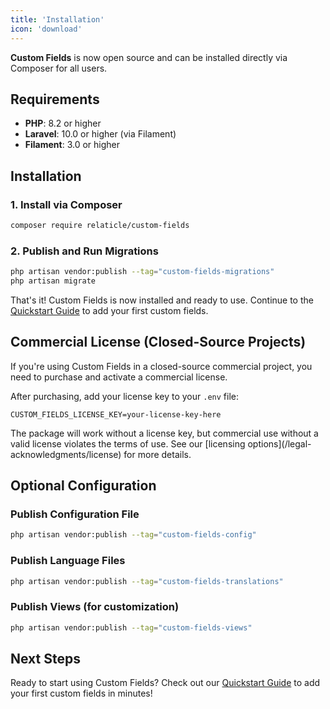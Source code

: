 ```yaml
---
title: 'Installation'
icon: 'download'
---
```


**Custom Fields** is now open source and can be installed directly via Composer for all users.

## Requirements

- **PHP**: 8.2 or higher
- **Laravel**: 10.0 or higher (via Filament)
- **Filament**: 3.0 or higher

## Installation

### 1. Install via Composer

```bash
composer require relaticle/custom-fields
```

### 2. Publish and Run Migrations

```bash
php artisan vendor:publish --tag="custom-fields-migrations"
php artisan migrate
```

That's it! Custom Fields is now installed and ready to use. Continue to the [Quickstart Guide](/quickstart) to add your first custom fields.

## Commercial License (Closed-Source Projects)

If you're using Custom Fields in a closed-source commercial project, you need to purchase and activate a commercial license.

After purchasing, add your license key to your `.env` file:

```env
CUSTOM_FIELDS_LICENSE_KEY=your-license-key-here
```

<Note>
The package will work without a license key, but commercial use without a valid license violates the terms of use. See our [licensing options](/legal-acknowledgments/license) for more details.
</Note>

## Optional Configuration

### Publish Configuration File

```bash
php artisan vendor:publish --tag="custom-fields-config"
```

### Publish Language Files

```bash
php artisan vendor:publish --tag="custom-fields-translations"
```

### Publish Views (for customization)

```bash
php artisan vendor:publish --tag="custom-fields-views"
```

## Next Steps

Ready to start using Custom Fields? Check out our [Quickstart Guide](/quickstart) to add your first custom fields in minutes!